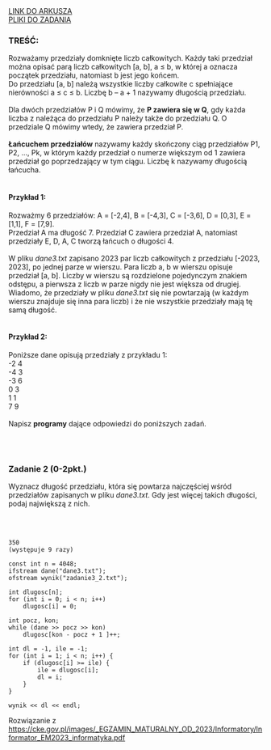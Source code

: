 
<div className="box_link"><a className="link" target="_blank" href="https://cke.gov.pl/images/_EGZAMIN_MATURALNY_OD_2023/Informatory/Informator_EM2023_informatyka.pdf">LINK DO ARKUSZA</a>
<br/>
<a className="link" href="http://cke.gov.pl/images/_EGZAMIN_MATURALNY_OD_2023/Informatory/Informator_EM2023_informatyka_pliki.zip" >PLIKI DO ZADANIA</a>
<br/>
</div>


### TREŚĆ:

Rozważamy przedziały domknięte liczb całkowitych. Każdy taki przedział można opisać parą
liczb całkowitych [a, b], a ≤ b, w której a oznacza początek przedziału, natomiast b jest jego
końcem. <br/>
Do przedziału [a, b] należą wszystkie liczby całkowite c spełniające nierówności a ≤ c ≤ b.
Liczbę b – a + 1 nazywamy długością przedziału.<br/><br/>
Dla dwóch przedziałów P i Q mówimy, że <b>P zawiera się w Q</b>, gdy każda liczba z należąca do
przedziału P należy także do przedziału Q. O przedziale Q mówimy wtedy, że zawiera
przedział P.<br/><br/>
<b>Łańcuchem przedziałów</b> nazywamy każdy skończony ciąg przedziałów P1, P2, …, Pk,
w którym każdy przedział o numerze większym od 1 zawiera przedział go poprzedzający w tym
ciągu. Liczbę k nazywamy długością łańcucha.<br/><br/>

#### Przykład 1:
Rozważmy 6 przedziałów: A = [-2,4], B = [-4,3], C = [-3,6], D = [0,3], E = [1,1],
F = [7,9].<br/>
Przedział A ma długość 7. Przedział C zawiera przedział A, natomiast przedziały E, D, A, C
tworzą łańcuch o długości 4.<br/><br/>
W pliku <i>dane3.txt</i> zapisano 2023 par liczb całkowitych z przedziału [-2023, 2023], po jednej
parze w wierszu. Para liczb a, b w wierszu opisuje przedział [a, b]. Liczby w wierszu są
rozdzielone pojedynczym znakiem odstępu, a pierwsza z liczb w parze nigdy nie jest większa
od drugiej. Wiadomo, że przedziały w pliku <i>dane3.txt</i> się nie powtarzają (w każdym wierszu
znajduje się inna para liczb) i że nie wszystkie przedziały mają tę samą długość.<br/><br/>

#### Przykład 2:
Poniższe dane opisują przedziały z przykładu 1:<br/>
-2 4<br/>
-4 3<br/>
-3 6<br/>
0 3<br/>
1 1<br/>
7 9<br/><br/>
Napisz <b>programy</b> dające odpowiedzi do poniższych zadań.


<br/><br/>

### Zadanie 2   (0-2pkt.)

Wyznacz długość przedziału, która się powtarza najczęściej wśród przedziałów zapisanych
w pliku <i>dane3.txt</i>. Gdy jest więcej takich długości, podaj największą z nich. 

<br/>
<br/>

<Dropdown title="ODPOWIEDŹ">

```
350
(występuje 9 razy)
```

</Dropdown>

<Dropdown title="ROZWIĄZANIE PRZYKŁADOWE - C++">

```
const int n = 4048;
ifstream dane("dane3.txt");
ofstream wynik("zadanie3_2.txt");

int dlugosc[n];
for (int i = 0; i < n; i++)
    dlugosc[i] = 0;

int pocz, kon;
while (dane >> pocz >> kon)
    dlugosc[kon - pocz + 1 ]++;

int dl = -1, ile = -1;
for (int i = 1; i < n; i++) {
    if (dlugosc[i] >= ile) {
        ile = dlugosc[i];
        dl = i;
    }
}

wynik << dl << endl;
```
<p className={`dropdown_text`}>
Rozwiązanie z <a href="https://cke.gov.pl/images/_EGZAMIN_MATURALNY_OD_2023/Informatory/Informator_EM2023_informatyka.pdf">https://cke.gov.pl/images/_EGZAMIN_MATURALNY_OD_2023/Informatory/Informator_EM2023_informatyka.pdf</a><br/>
</p>

</Dropdown>

